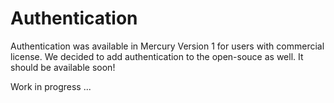 # Authentication

Authentication was available in Mercury Version 1 for users with commercial license. We decided to add authentication to the open-souce as well. It should be available soon!


<Callout type="warning">
  Work in progress ...
</Callout>